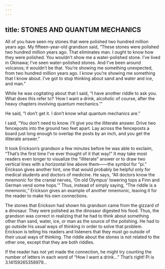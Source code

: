 ```yaml
---
---
---
```

title: STONES AND QUANTUM MECHANICS
---




All of you have seen my stones that were polished two hundred million years ago. My fifteen-year-old grandson said, “These stones were polished two hundred million years ago. That eliminates man. I ought to know how they were polished. You wouldn’t show me a water-polished stone. I’ve lived in Okinawa; I’ve seen water-polished stones. And I’ve been around volcanos; it wouldn’t be that. You’re showing me something unexpected, from two hundred million years ago. I know you’re showing me something that I know about. I’ve got to stop thinking about sand and water and ice, and man.”

While he was cogitating about that I said, “I have another riddle to ask you. What does this refer to? ‘How I want a drink, alcoholic of course, after the heavy chapters involving quantum mechanics.’”

He said, “I don’t get it. I don’t know what quantum mechanics are.”

I said, “You don’t need to know. I’ll give you the illiterate answer. Drive two fenceposts into the ground two feet apart. Lay across the fenceposts a board just long enough to overlap the posts by an inch, and you get the illiterate answer.”




It took Erickson’s grandson a few minutes before he was able to exclaim, “That’s the first time I’ve ever thought of it that way!” It may take most readers even longer to visualize the “illiterate” answer or to draw two vertical lines with a horizontal line above them——the symbol for “pi.” Erickson gives another hint, one that would probably be helpful only for medical students and doctors of medicine. He says, “All doctors know the mnemonic for the cranial nerves, ‘On old Olympus’ towering tops a Finn and German vend some hops.’” Thus, instead of simply saying, “The riddle is a mnemonic,” Erickson gives an example of another mnemonic, leaving it for the reader to make his own connections.

The stones that Erickson had shown his grandson came from the gizzard of a dinosaur. They were polished as the dinosaur digested his food. Thus, the grandson was correct in realizing that he had to think about something other than sand, water, ice, or man as the source of the polishing. He had to go outside his usual ways of thinking in order to solve that problem. Erickson is telling his readers and listeners that they must go outside of their usual ways of thinking. The riddle about the stones is not related to the other one, except that they are both riddles.

If the reader has not yet made the connection, he might try counting the number of letters in each word of “How I want a drink…” That’s right! Pi is 3.14159265358979…